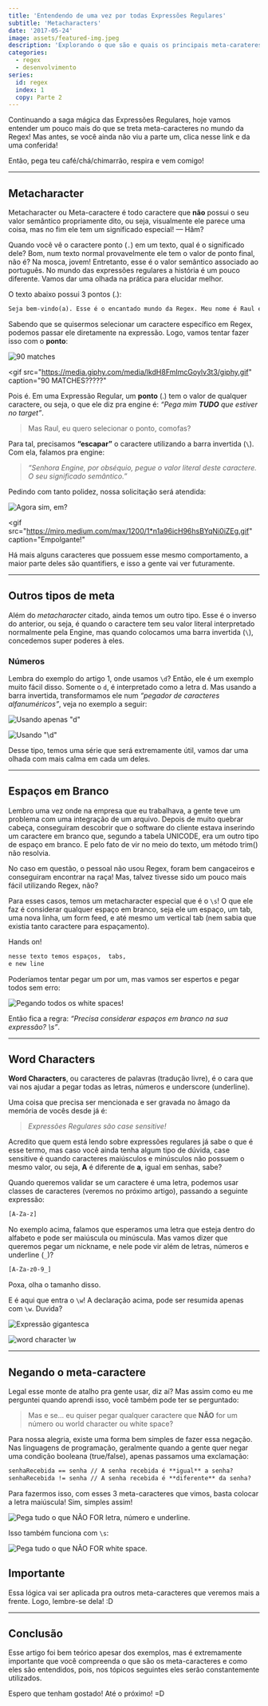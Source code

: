 ```yaml
---
title: 'Entendendo de uma vez por todas Expressões Regulares'
subtitle: 'Metacharacters'
date: '2017-05-24'
image: assets/featured-img.jpeg
description: 'Explorando o que são e quais os principais meta-carateres do mundo das expressões regulares'
categories:
  - regex
  - desenvolvimento
series:
  id: regex
  index: 1
  copy: Parte 2
---
```


Continuando a saga mágica das Expressões Regulares, hoje vamos entender um pouco mais do que se treta meta-caracteres no mundo da Regex! Mas antes, se você ainda não viu a parte um, clica nesse link e da uma conferida!

Então, pega teu café/chá/chimarrão, respira e vem comigo!

---

## Metacharacter

Metacharacter ou Meta-caractere é todo caractere que **não** possui o seu valor semântico propriamente dito, ou seja, visualmente ele parece uma coisa, mas no fim ele tem um significado especial! — Hãm?

Quando você vê o caractere ponto (`.`) em um texto, qual é o significado dele? Bom, num texto normal provavelmente ele tem o valor de ponto final, não é? Na mosca, jovem! Entretanto, esse é o valor semântico associado ao português. No mundo das expressões regulares a história é um pouco diferente. Vamos dar uma olhada na prática para elucidar melhor.

O texto abaixo possui 3 pontos (.):

```txt
Seja bem-vindo(a). Esse é o encantado mundo da Regex. Meu nome é Raul e eu serei seu guia.
```

Sabendo que se quisermos selecionar um caractere específico em Regex, podemos passar ele diretamente na expressão. Logo, vamos tentar fazer isso com o **ponto**:

![90 matches](./assets/regex101-exp-1.png)

<gif
  src="https://media.giphy.com/media/lkdH8FmImcGoylv3t3/giphy.gif"
  caption="90 MATCHES?????"
></gif>

Pois é. Em uma Expressão Regular, um **ponto** (.) tem o valor de qualquer caractere, ou seja, o que ele diz pra engine é: _“Pega mim **TUDO** que estiver no target”_.

> Mas Raul, eu quero selecionar o ponto, comofas?

Para tal, precisamos **“escapar”** o caractere utilizando a barra invertida (`\`). Com ela, falamos pra engine:

> _“Senhora Engine, por obséquio, pegue o valor literal deste caractere. O seu significado semântico.”_

Pedindo com tanto polidez, nossa solicitação será atendida:

![Agora sim, em?](./assets/regex101-exp-2.png)

<gif
  src="https://miro.medium.com/max/1200/1*n1a96icH96hsBYqNi0iZEg.gif"
  caption="Empolgante!"
></gif>

Há mais alguns caracteres que possuem esse mesmo comportamento, a maior parte deles são quantifiers, e isso a gente vai ver futuramente.

---

## Outros tipos de meta

Além do _metacharacter_ citado, ainda temos um outro tipo. Esse é o inverso do anterior, ou seja, é quando o caractere tem seu valor literal interpretado normalmente pela Engine, mas quando colocamos uma barra invertida (`\`), concedemos super poderes à eles.

### Números

Lembra do exemplo do artigo 1, onde usamos `\d`? Então, ele é um exemplo muito fácil disso. Somente o `d`, é interpretado como a letra d. Mas usando a barra invertida, transformamos ele num _“pegador de caracteres alfanuméricos”_, veja no exemplo a seguir:

![Usando apenas "d"](./assets/regex101-exp-3.png)

![Usando "\d"](./assets/regex101-exp-4.png)

Desse tipo, temos uma série que será extremamente útil, vamos dar uma olhada com mais calma em cada um deles.

---

## Espaços em Branco

Lembro uma vez onde na empresa que eu trabalhava, a gente teve um problema com uma integração de um arquivo. Depois de muito quebrar cabeça, conseguiram descobrir que o software do cliente estava inserindo um caractere em branco que, segundo a tabela UNICODE, era um outro tipo de espaço em branco. E pelo fato de vir no meio do texto, um método trim() não resolvia.

No caso em questão, o pessoal não usou Regex, foram bem cangaceiros e conseguiram encontrar na raça! Mas, talvez tivesse sido um pouco mais fácil utilizando Regex, não?

Para esses casos, temos um metacharacter especial que é o `\s`! O que ele faz é considerar qualquer espaço em branco, seja ele um espaço, um tab, uma nova linha, um form feed, e até mesmo um vertical tab (nem sabia que existia tanto caractere para espaçamento).

Hands on!

```txt
nesse texto temos espaços,  tabs,
e new line
```

Poderíamos tentar pegar um por um, mas vamos ser espertos e pegar todos sem erro:

![Pegando todos os white spaces!](./assets/regex101-exp-5.png)

Então fica a regra: _“Precisa considerar espaços em branco na sua expressão? \s”_.

---

## Word Characters

**Word Characters**, ou caracteres de palavras (tradução livre), é o cara que vai nos ajudar a pegar todas as letras, números e underscore (underline).

Uma coisa que precisa ser mencionada e ser gravada no âmago da memória de vocês desde já é:

> _Expressões Regulares são case sensitive!_

Acredito que quem está lendo sobre expressões regulares já sabe o que é esse termo, mas caso você ainda tenha algum tipo de dúvida, case sensitive é quando caracteres maiúsculos e minúsculos não possuem o mesmo valor, ou seja, **A** é diferente de **a**, igual em senhas, sabe?

Quando queremos validar se um caractere é uma letra, podemos usar classes de caracteres (veremos no próximo artigo), passando a seguinte expressão:

```txt
[A-Za-z]
```

No exemplo acima, falamos que esperamos uma letra que esteja dentro do alfabeto e pode ser maiúscula ou minúscula. Mas vamos dizer que queremos pegar um nickname, e nele pode vir além de letras, números e underline (`_`)?

```txt
[A-Za-z0-9_]
```

Poxa, olha o tamanho disso.

E é aqui que entra o `\w`! A declaração acima, pode ser resumida apenas com `\w`. Duvida?

![Expressão gigantesca](./assets/regex101-exp-big-size.png)

![word character \w](./assets/regex101-exp-7.png)

---

## Negando o meta-caractere

Legal esse monte de atalho pra gente usar, diz aí? Mas assim como eu me perguntei quando aprendi isso, você também pode ter se perguntado:

> Mas e se… eu quiser pegar qualquer caractere que **NÃO** for um número ou world character ou white space?

Para nossa alegria, existe uma forma bem simples de fazer essa negação. Nas linguagens de programação, geralmente quando a gente quer negar uma condição booleana (true/false), apenas passamos uma exclamação:

```txt
senhaRecebida == senha // A senha recebida é **igual** a senha?
senhaRecebida != senha // A senha recebida é **diferente** da senha?
```

Para fazermos isso, com esses 3 meta-caracteres que vimos, basta colocar a letra maiúscula! Sim, simples assim!

![Pega tudo o que NÃO FOR letra, número e underline.](./assets/regex101-exp-8.png)

Isso também funciona com `\s`:

![Pega tudo o que NÃO FOR white space.](./assets/regex101-exp-9.png)

## Importante

Essa lógica vai ser aplicada pra outros meta-caracteres que veremos mais a frente. Logo, lembre-se dela! :D

---

## Conclusão

Esse artigo foi bem teórico apesar dos exemplos, mas é extremamente importante que você compreenda o que são os meta-caracteres e como eles são entendidos, pois, nos tópicos seguintes eles serão constantemente utilizados.

Espero que tenham gostado! Até o próximo! =D
